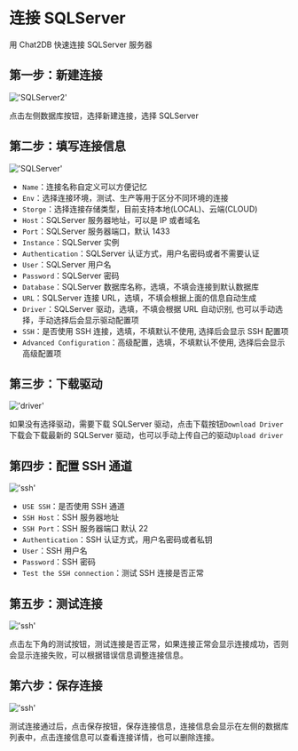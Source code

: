 # 连接 SQLServer

用 Chat2DB 快速连接 SQLServer 服务器

## 第一步：新建连接

!['SQLServer2'](/image/connection/SQLServer2.png)

点击左侧数据库按钮，选择新建连接，选择 SQLServer


## 第二步：填写连接信息

!['SQLServer'](/image/connection/SQLServer.png)

- `Name`：连接名称自定义可以方便记忆
- `Env`：选择连接环境，测试、生产等用于区分不同环境的连接
- `Storge`：选择连接存储类型，目前支持本地(LOCAL)、云端(CLOUD)
- `Host`：SQLServer 服务器地址，可以是 IP 或者域名
- `Port`：SQLServer 服务器端口，默认 1433
- `Instance`：SQLServer 实例
- `Authentication`：SQLServer 认证方式，用户名密码或者不需要认证
- `User`：SQLServer 用户名
- `Password`：SQLServer 密码
- `Database`：SQLServer 数据库名称，选填，不填会连接到默认数据库
- `URL`：SQLServer 连接 URL，选填，不填会根据上面的信息自动生成
- `Driver`：SQLServer 驱动，选填，不填会根据 URL 自动识别, 也可以手动选择，手动选择后会显示驱动配置项
- `SSH`：是否使用 SSH 连接，选填，不填默认不使用, 选择后会显示 SSH 配置项
- `Advanced Configuration`：高级配置，选填，不填默认不使用, 选择后会显示高级配置项

## 第三步：下载驱动

!['driver'](/image/connection/driver.png)

如果没有选择驱动，需要下载 SQLServer 驱动，点击下载按钮`Download Driver`下载会下载最新的 SQLServer 驱动，也可以手动上传自己的驱动`Upload driver`

## 第四步：配置 SSH 通道

!['ssh'](/image/connection/ssh.png)
- `USE SSH`：是否使用 SSH 通道
- `SSH Host`：SSH 服务器地址
- `SSH Port`：SSH 服务器端口 默认 22
- `Authentication`：SSH 认证方式，用户名密码或者私钥
- `User`：SSH 用户名
- `Password`：SSH 密码
- `Test the SSH connection`：测试 SSH 连接是否正常

## 第五步：测试连接

!['ssh'](/image/connection/test.png)

点击左下角的测试按钮，测试连接是否正常，如果连接正常会显示连接成功，否则会显示连接失败，可以根据错误信息调整连接信息。

## 第六步：保存连接
!['ssh'](/image/connection/test.png)

测试连接通过后，点击保存按钮，保存连接信息，连接信息会显示在左侧的数据库列表中，点击连接信息可以查看连接详情，也可以删除连接。

